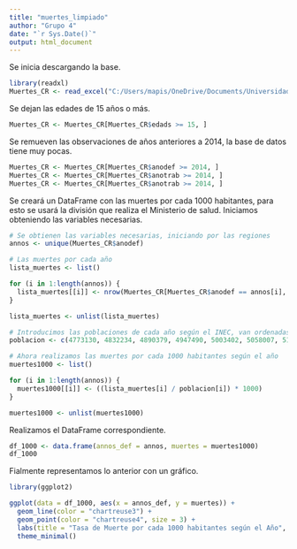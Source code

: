 ```yaml
---
title: "muertes_limpiado"
author: "Grupo 4"
date: "`r Sys.Date()`"
output: html_document
---
```


Se inicia descargando la base.

```r
library(readxl)
Muertes_CR <- read_excel("C:/Users/mapis/OneDrive/Documents/Universidad/5 - Quinto semestre/Estadística actuarial I/Proyecto/Posibles datos/Muertes en Costa Rica 2014-2021.xlsx")
```

Se dejan las edades de 15 años o más.

```r
Muertes_CR <- Muertes_CR[Muertes_CR$edads >= 15, ]
```

Se remueven las observaciones de años anteriores a 2014, la base de datos tiene muy pocas.

```r
Muertes_CR <- Muertes_CR[Muertes_CR$anodef >= 2014, ]
Muertes_CR <- Muertes_CR[Muertes_CR$anotrab >= 2014, ]
Muertes_CR <- Muertes_CR[Muertes_CR$anotrab >= 2014, ]
```


Se creará un DataFrame con las muertes por cada 1000 habitantes, para esto se usará la división que realiza el Ministerio de salud. Iniciamos obteniendo las variables necesarias.

```r
# Se obtienen las variables necesarias, iniciando por las regiones
annos <- unique(Muertes_CR$anodef)

# Las muertes por cada año
lista_muertes <- list()

for (i in 1:length(annos)) {
  lista_muertes[[i]] <- nrow(Muertes_CR[Muertes_CR$anodef == annos[i], ])
}

lista_muertes <- unlist(lista_muertes)

# Introducimos las poblaciones de cada año según el INEC, van ordenadas de 2014 a 2021
poblacion <- c(4773130, 4832234, 4890379, 4947490, 5003402, 5058007, 5111238, 5163038)

# Ahora realizamos las muertes por cada 1000 habitantes según el año
muertes1000 <- list()

for (i in 1:length(annos)) {
  muertes1000[[i]] <- ((lista_muertes[i] / poblacion[i]) * 1000)
}

muertes1000 <- unlist(muertes1000)
```

Realizamos el DataFrame correspondiente.

```r
df_1000 <- data.frame(annos_def = annos, muertes = muertes1000)
df_1000
```

Fialmente representamos lo anterior con un gráfico.

```r
library(ggplot2)

ggplot(data = df_1000, aes(x = annos_def, y = muertes)) +
  geom_line(color = "chartreuse3") +
  geom_point(color = "chartreuse4", size = 3) +
  labs(title = "Tasa de Muerte por cada 1000 habitantes según el Año", x = "Año", y = "Tasa de Muerte") +
  theme_minimal()
```

